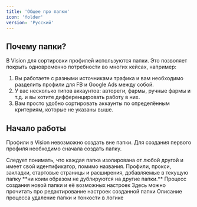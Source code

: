 ```yaml
---
title: 'Общее про папки'
icon: 'folder'
version: 'Русский'
---
```


## Почему папки?

В Vision для сортировки профилей используются папки. Это позволяет покрыть одновременно потребности во многих кейсах, например:
1. Вы работаете с разными источниками трафика и вам необходимо разделить профили для FB и Google Ads между собой.
2. У вас несколько типов аккаунтов: автореги, фармы, ручные фармы и т.д. и вы хотите дифференцировать работу в них. 
3. Вам просто удобно сортировать аккаунты по определённым критериям, которые не указаны выше.

## Начало работы

Профили в Vision невозможно создать вне папки. Для создания первого профиля необходимо сначала создать папку. 

<Note>
Следует понимать, что каждая папка изолирована от любой другой и имеет свой идентификатор, помимо названия. Профили, прокси, закладки, стартовые страницы и расширения, добавляемые в текущую папку **ни коим образом не дублируются на другие папки.**  
</Note>

<CardGroup cols={2}>
  <Card title="Создание папки" icon="folder-plus" href="/manual/folders/ru/create">
    Процесс создания новой папки и её возможных настроек
  </Card>
  <Card title="Редактирование папки" icon="folder-gear" href="/manual/folders/ru/edit">
    Здесь можно прочитать про редактирование настроек созданной папки
  </Card>
  </CardGroup>
  <CardGroup cols={1}>
  <Card title="Удаление папки" icon="folder-xmark" href="/manual/folders/ru/delete">
    Описание процесса удаление папки и тонкости в логике
  </Card>
</CardGroup>
